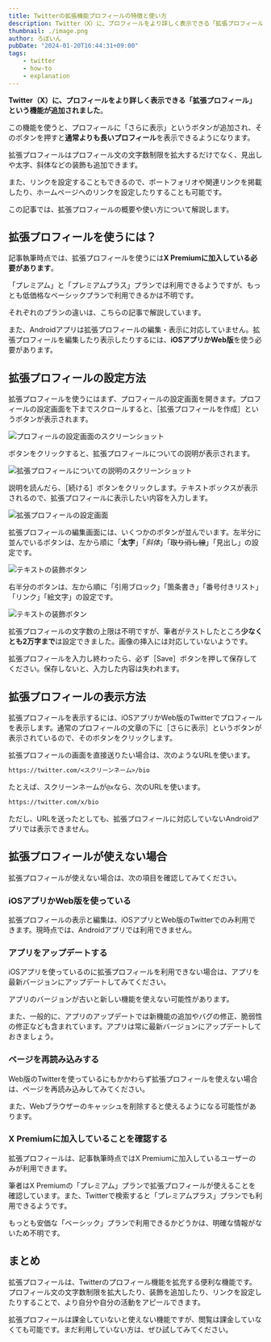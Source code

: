 ```yaml
---
title: Twitterの拡張機能プロフィールの特徴と使い方
description: Twitter（X）に、プロフィールをより詳しく表示できる「拡張プロフィール」という機能が追加されました。この機能を使うと、プロフィールに「さらに表示」というボタンが追加され、そのボタンを押すと通常よりも長いプロフィールを表示できるようになります。この記事では、拡張プロフィールの概要や使い方について解説します。
thumbnail: ./image.png
author: ろぼいん
pubDate: "2024-01-20T16:44:31+09:00"
tags:
    - twitter
    - how-to
    - explanation
---
```



**Twitter（X）に、プロフィールをより詳しく表示できる「拡張プロフィール」という機能が追加されました**。

この機能を使うと、プロフィールに「さらに表示」というボタンが追加され、そのボタンを押すと**通常よりも長いプロフィール**を表示できるようになります。

拡張プロフィールはプロフィール文の文字数制限を拡大するだけでなく、見出しや太字、斜体などの装飾も追加できます。

また、リンクを設定することもできるので、ポートフォリオや関連リンクを掲載したり、ホームページへのリンクを設定したりすることも可能です。

この記事では、拡張プロフィールの概要や使い方について解説します。

## 拡張プロフィールを使うには？

記事執筆時点では、拡張プロフィールを使うには**X Premiumに加入している必要があります**。

「プレミアム」と「プレミアムプラス」プランでは利用できるようですが、もっとも低価格なベーシックプランで利用できるかは不明です。

それぞれのプランの違いは、こちらの記事で解説しています。

<ArticleCard link="/article/2023/10/28/differences-between-3-twitter-plans/" />

また、Androidアプリは拡張プロフィールの編集・表示に対応していません。拡張プロフィールを編集したり表示したりするには、**iOSアプリかWeb版**を使う必要があります。

## 拡張プロフィールの設定方法

拡張プロフィールを使うにはまず、プロフィールの設定画面を開きます。プロフィールの設定画面を下までスクロールすると、［拡張プロフィールを作成］というボタンが表示されます。

![プロフィールの設定画面のスクリーンショット](./image-1.png)

ボタンをクリックすると、拡張プロフィールについての説明が表示されます。

![拡張プロフィールについての説明のスクリーンショット](./image.png)

説明を読んだら、［続ける］ボタンをクリックします。テキストボックスが表示されるので、拡張プロフィールに表示したい内容を入力します。

![拡張プロフィールの設定画面](./image-2.png)

拡張プロフィールの編集画面には、いくつかのボタンが並んでいます。左半分に並んでいるボタンは、左から順に「<b>太字</b>」「*斜体*」「~~取り消し線~~」「見出し」の設定です。

![テキストの装飾ボタン](./image-3.png)

右半分のボタンは、左から順に「引用ブロック」「箇条書き」「番号付きリスト」「リンク」「絵文字」の設定です。

![テキストの装飾ボタン](./image-4.png)

拡張プロフィールの文字数の上限は不明ですが、筆者がテストしたところ**少なくとも2万字まで**は設定できました。画像の挿入には対応していないようです。

拡張プロフィールを入力し終わったら、必ず［Save］ボタンを押して保存してください。保存しないと、入力した内容は失われます。

## 拡張プロフィールの表示方法

拡張プロフィールを表示するには、iOSアプリかWeb版のTwitterでプロフィールを表示します。通常のプロフィールの文章の下に［さらに表示］というボタンが表示されているので、そのボタンをクリックします。

拡張プロフィールの画面を直接送りたい場合は、次のようなURLを使います。

```markdown
https://twitter.com/<スクリーンネーム>/bio
```

たとえば、スクリーンネームが`@x`なら、次のURLを使います。

```markdown
https://twitter.com/x/bio
```

ただし、URLを送ったとしても、拡張プロフィールに対応していないAndroidアプリでは表示できません。

## 拡張プロフィールが使えない場合

拡張プロフィールが使えない場合は、次の項目を確認してみてください。

### iOSアプリかWeb版を使っている

拡張プロフィールの表示と編集は、iOSアプリとWeb版のTwitterでのみ利用できます。現時点では、Androidアプリでは利用できません。

### アプリをアップデートする

iOSアプリを使っているのに拡張プロフィールを利用できない場合は、アプリを最新バージョンにアップデートしてみてください。

アプリのバージョンが古いと新しい機能を使えない可能性があります。

また、一般的に、アプリのアップデートでは新機能の追加やバグの修正、脆弱性の修正なども含まれています。アプリは常に最新バージョンにアップデートしておきましょう。

### ページを再読み込みする

Web版のTwitterを使っているにもかかわらず拡張プロフィールを使えない場合は、ページを再読み込みしてみてください。

また、Webブラウザーのキャッシュを削除すると使えるようになる可能性があります。

### X Premiumに加入していることを確認する

拡張プロフィールは、記事執筆時点ではX Premiumに加入しているユーザーのみが利用できます。

筆者はX Premiumの「プレミアム」プランで拡張プロフィールが使えることを確認しています。また、Twitterで検索すると「プレミアムプラス」プランでも利用できるようです。

もっとも安価な「ベーシック」プランで利用できるかどうかは、明確な情報がないため不明です。

## まとめ

拡張プロフィールは、Twitterのプロフィール機能を拡充する便利な機能です。プロフィール文の文字数制限を拡大したり、装飾を追加したり、リンクを設定したりすることで、より自分や自分の活動をアピールできます。

拡張プロフィールは課金していないと使えない機能ですが、閲覧は課金していなくても可能です。まだ利用していない方は、ぜひ試してみてください。
